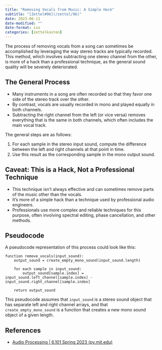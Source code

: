 ```yaml
---
title: "Removing Vocals from Music: A Simple Hack"
subtitle: "[Zettel#96](/zettel/96)"
date: 2023-06-11
date-modified: ""
date-format: iso
categories: [zettelkasten]
---
```

The process of removing vocals from a song can sometimes be accomplished by leveraging the way stereo tracks are typically recorded. This method, which involves subtracting one stereo channel from the other, is more of a hack than a professional technique, as the general sound quality will be severely deteriorated.

## The General Process 

* Many instruments in a song are often recorded so that they favor one side of the stereo track over the other. 
* By contrast, vocals are usually recorded in mono and played equally in both channels. 
* Subtracting the right channel from the left (or vice versa) removes everything that is the same in both channels, which often includes the main vocal track.

The general steps are as follows:

1. For each sample in the stereo input sound, compute the difference between the left and right channels at that point in time.
2. Use this result as the corresponding sample in the mono output sound.

## Caveat: This is a Hack, Not a Professional Technique

* This technique isn't always effective and can sometimes remove parts of the music other than the vocals.
* It's more of a simple hack than a technique used by professional audio engineers.
* Professionals use more complex and reliable techniques for this purpose, often involving spectral editing, phase cancellation, and other methods.

## Pseudocode

A pseudocode representation of this process could look like this:

```pseudocode
function remove_vocals(input_sound):
    output_sound = create_empty_mono_sound(input_sound.length)

    for each sample in input_sound:
        output_sound[sample.index] = input_sound.left_channel[sample.index] - input_sound.right_channel[sample.index]
    
    return output_sound
```

This pseudocode assumes that `input_sound` is a stereo sound object that has separate left and right channel arrays, and that `create_empty_mono_sound` is a function that creates a new mono sound object of a given length.

## References

* [Audio Processing | 6.101 Spring 2023 (py.mit.edu)](https://py.mit.edu/spring23/labs/audio_processing)
